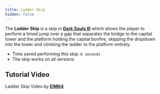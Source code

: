 ```yaml
---
title: Ladder Skip
hidden: false
---
```



The **Ladder Skip** is a skip in [**Dark Souls III**](/darksouls3) which allows the player to perform a timed jump over a gap that separates the bridge to the capital tower and the platform holding the capital bonfire, skipping the dropdown into the tower and climbing the ladder to the platform entirely.

- Time saved performing this skip: `6 seconds`
- The skip works on all versions

## Tutorial Video

<YouTube id="https://www.youtube.com/watch?v=2i7crVMYT4k" />

Ladder Skip Video by [**EIM64**](https://www.youtube.com/channel/UCBN7gGKgOP4wBMC7OZwr85A)
